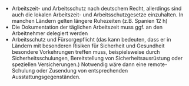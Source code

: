 - Arbeitszeit- und Arbeitsschutz nach deutschem Recht, allerdings sind auch die lokalen Arbeitszeit- und Arbeitsschutzgesetze einzuhalten. In manchen Ländern gelten längere Ruhezeiten (z.B. Spanien 12 h)
- Die Dokumentation der täglichen Arbeitszeit muss ggf. an den Arbeitnehmer delegiert werden
- Arbeitsschutz und Fürsorgepflicht (das kann bedeuten, dass er in Ländern mit besonderen Risiken für Sicherheit und Gesundheit besondere Vorkehrungen treffen muss, beispielsweise durch Sicherheitsschulungen, Bereitstellung von Sicherheitsausrüstung oder speziellen Versicherungen.) Notwendig wäre dann eine remote-Schulung oder Zusendung von entsprechenden Ausstattungsgegenständen.
